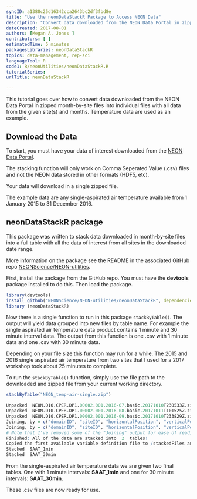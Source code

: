 ```yaml
---
syncID: a1388c25d16342cca2643bc2df3fbd8e
title: "Use the neonDataStackR Package to Access NEON Data"
description: "Convert data downloaded from the NEON Data Portal in zipped month-by-site files into a table with all data of interest. Temperature data are used as an example. "
dateCreated: 2017-08-01
authors: [Megan A. Jones ]
contributors: [ ]
estimatedTime: 5 minutes
packagesLibraries: neonDataStackR
topics: data-management, rep-sci
languageTool: R
code1: R/neonUtilities/neonDataStackR.R
tutorialSeries:
urlTitle: neonDataStackR

---
```


This tutorial goes over how to convert data downloaded from the NEON Data Portal 
in zipped month-by-site files into individual files with all data from the 
given site(s) and months. Temperature data are used as an example.

## Download the Data
To start, you must have your data of interest downloaded from the 
<a href="http://data.neonscience.org" target="_blank"> NEON Data Portal</a>.  

The stacking function will only work on Comma Seperated Value (.csv) files and 
not the NEON data stored in other formats (HDF5, etc). 

Your data will download in a single zipped file. 

The example data are any single-aspirated air temperature available from 
1 January 2015 to 31 December 2016. 

## neonDataStackR package

This package was written to stack data downloaded in month-by-site files into a 
full table with all the data of interest from all sites in the downloaded date
range.  

More information on the package see the README in the associated GitHub repo 
<a href="https://github.com/NEONScience/NEON-utilities/tree/master/neonDataStackR" target="_blank"> NEONScience/NEON-utilities</a>. 

First, install the package from the GitHub repo. You must have the **devtools** 
package installed to do this. Then load the package. 

```r

library(devtools)
install_github("NEONScience/NEON-utilities/neonDataStackR", dependencies=TRUE)
library (neonDataStackR)

```

Now there is a single function to run in this package `stackByTable()`. The output
will yield data grouped into new files by table name. For example the single 
aspirated air temperature data product contains 1 minute and 30 minute interval
data. The output from this function is one .csv with 1 minute data and one .csv 
with 30 minute data. 

Depending on your file size this function may run for a while. The 2015 and 2016
single aspirated air temperature from two sites that I used for a 2017 workshop took
about 25 minutes to complete. 

To run the `stackByTable()` function, simply use the file path to the downloaded
and zipped file from your current working directory. 

```r
stackByTable("NEON_temp-air-single.zip")

```

```r
Unpacked  NEON.D10.CPER.DP1.00002.001.2016-07.basic.20171010T230533Z.zip
Unpacked  NEON.D10.CPER.DP1.00002.001.2016-08.basic.20171011T101525Z.zip
Unpacked  NEON.D10.CPER.DP1.00002.001.2016-09.basic.20171010T233829Z.zip
Joining, by = c("domainID", "siteID", "horizontalPosition", "verticalPosition", "startDateTime", "endDateTime", "tempSingleMean", "tempSingleMinimum", "tempSingleMaximum", "tempSingleVariance", "tempSingleNumPts", "tempSingleExpUncert", "tempSingleStdErMean", "finalQF")
Joining, by = c("domainID", "siteID", "horizontalPosition", "verticalPosition", "startDateTime", "endDateTime", "tempSingleMean", "tempSingleMinimum", "tempSingleMaximum", "tempSingleVariance", "tempSingleNumPts", "tempSingleExpUncert", "tempSingleStdErMean", "finalQF")
# Note that I've removed some of the "Joining" output for ease of reading
Finished: All of the data are stacked into  2  tables!
Copied the first available variable definition file to /stackedFiles and renamed as variables.csv
Stacked  SAAT_1min
Stacked  SAAT_30min

```

From the single-aspirated air temperature data we are given two final tables. 
One with 1 minute intervals: **SAAT_1min** and one for 30 minute intervals: **SAAT_30min**.  

These .csv files are now ready for use.  

